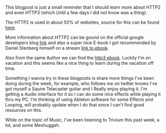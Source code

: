 This blogpost is just a small reminder that I should learn more about HTTP2 and even HTTP3 (which Until a few days I did not know was a thing).

The HTTP2 is used in about 50% of websites, source for this can be found [here](https://w3techs.com/technologies/details/ce-http2#:~:text=HTTP%2F2%20is%20used%20by%2050.5%25%20of%20all%20the%20websites).

More information about HTTP2 can be gound on the official google developers blog [link](https://developers.google.com/web/fundamentals/performance/http2) and also a super nice E-book I got recommended by Daniel Stenberg himself on a stream [link to ebook](https://http2-explained.haxx.se/en/part2).

Also from the same Author we can find the [http3 ebook](https://http3-explained.haxx.se/en). Luckily I'm on vacation and this seems like a nice thing to learn during the vacation off time. 

Something I wanna try in these blogposts is share more things I've been doing during the week, for example, who follows me on twitter knows I've got myself a Squire Telecaster guitar and I Really enjoy playing it. I'm getting a Audio interface for it so I can do some nice effects while playing it thru my PC. I'm thinking of using Ableton software for some Effects and Looping, will probably update when I do that since I can't find good resources on this. 

While on the topic of Music, I've been listening to Trivium this past week, a lot, and some Meshuggah. 

